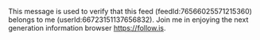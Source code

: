 This message is used to verify that this feed (feedId:76566025571215360) belongs to me (userId:66723151137656832). Join me in enjoying the next generation information browser https://follow.is.
